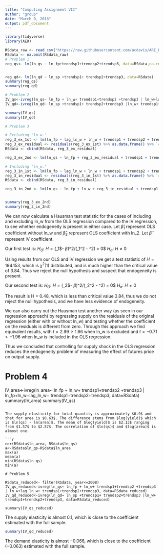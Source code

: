 ```yaml
---
title: "Computing Assignment VII"
author: "group"
date: "March 9, 2018"
output: pdf_document
---
```


```r
library(tidyverse)
library(AER)

RSdata_raw <- read_csv("https://raw.githubusercontent.com/ucdavis/ARE_ECON_240A_2018/master/Computing_Assignment_VII/data/RSdata.csv")%>% mutate(.,ln_area=log(area))
RSdata <- na.omit(RSdata_raw)
# Problem 1
reg_qs<- lm(ln_qs ~ ln_fp+trendsp1+trendsp2+trendsp3, data=RSdata,na.rm=TRUE)


reg_qd<- lm(ln_qd ~ ln_sp +trendsp1+ trendsp2+trendsp3, data=RSdata)
summary(reg_qs)
summary(reg_qd)

# Problem 2
IV_qs<-ivreg(ln_qs~ ln_fp + ln_w+ trendsp1+trendsp2 +trendsp3 | ln_w+lag_ln_w+ trendsp1+trendsp2+trendsp3, data=RSdata)
IV_qd<-ivreg(ln_qd~ ln_sp +trendsp1+ trendsp2+trendsp3 |ln_w+ trendsp1+trendsp2+trendsp3, data=RSdata)

summary(IV_qs)
summary(IV_qd)

# Problem 3

# Excluding "ln_w."
reg_3_ex_1st <- lm(ln_fp ~ lag_ln_w + ln_w + trendsp1 + trendsp2 + trendsp3, data = RSdata)
reg_3_ex_residual <- residuals(reg_3_ex_1st) %>% as.data.frame() %>% `colnames<-`(c("reg_3_ex_residual"))
RSdata <- cbind(RSdata, reg_3_ex_residual)

reg_3_ex_2nd <- lm(ln_qs ~ ln_fp + reg_3_ex_residual + trendsp1 + trendsp2 + trendsp3, data = RSdata)

# Including "ln_w."
reg_3_in_1st <- lm(ln_fp ~ lag_ln_w + ln_w + trendsp1 + trendsp2 + trendsp3, data = RSdata)
reg_3_in_residual <- residuals(reg_3_in_1st) %>% as.data.frame() %>% `colnames<-`(c("reg_3_in_residual"))
RSdata <- cbind(RSdata, reg_3_in_residual)

reg_3_in_2nd <- lm(ln_qs ~ ln_fp + ln_w + reg_3_in_residual + trendsp1 + trendsp2 + trendsp3, data = RSdata)


summary(reg_3_ex_2nd)
summary(reg_3_in_2nd)
```
We can now calculate a Hausman test statistic for the cases of including and excluding ln_w from the OLS regression compared to the IV regression, to see whether endogeneity is present in either case. Let $\hat{\beta}_1$ represent OLS coefficient without ln_w and $\hat{\beta}_2$ represent OLS coefficient with ln_2. Let $\tilde{\beta}$ represent IV coefficient. 

Our first test is:
$H_O$: $H = ($\hat{\beta}_1$- $\tilde{\beta}$)^2/(\hat{s}_1^2 - \tilde{s}^2) = 0$
$H_a$: $H \neq 0$

Using results from our OLS and IV regression we get a test statistic of $H = 194.153$, which is $\chi^2(1)$ distributed, and is much higher than the critical value of 3.84. Thus we reject the null hypothesis and suspect that endogeneity is present.

Our second test is:
$H_O$: $H = ($\hat{\beta}_2$- $\tilde{\beta}$)^2/(\hat{s}_2^2 - \tilde{s}^2) = 0$
$H_a$: $H \neq 0$

The result is H = 0.48, which is less than critical value 3.84, thus we do not reject the null hypothesis, and we have less evidence of endogeneity.

We can also carry out the Hausman test another way (as seen in our regression approach) by regressing supply on the residuals of the original regression (either with or without ln_w) and testing whether the coefficient on the residuals is different from zero. Through this approach we find equivalent results, with $t = 2.99 > 1.96$ when ln_w is excluded and $t = -0.71 > -1.96$ when ln_w is included in the OLS regression. 

Thus we concluded that controlling for supply shock in the OLS regression reduces the endogeneity problem of measuring the effect of futures price on output supply.

# Problem 4

IV_area<-ivreg(ln_area~ ln_fp + ln_w+ trendsp1+trendsp2 +trendsp3 | ln_fp+ln_w+lag_ln_w+ trendsp1+trendsp2+trendsp3, data=RSdata)
summary(IV_area)
summary(IV_qs)

```

The supply elasticity for total quantity is approximately $0.9$ and that for area is $0.63$. The difference stems from $log(yield)$ which is $ln(qs) - ln(area)$. The mean of $log(yield)$ is $2.13$ ranging from $1.57$ to $2.57$. The correlation of $ln(qs)$ and $log(area)$ is almost one.

```r

cor(RSdata$ln_area, RSdata$ln_qs)
a<-RSdata$ln_qs-RSdata$ln_area
max(a)
mean(a)
min(RSdata$ln_qs)
min(a)

# Problem 5

RSdata_reduced<- filter(RSdata, year<=2008)
IV_qs_reduced<-ivreg(ln_qs~ ln_fp + ln_w+ trendsp1+trendsp2 +trendsp3 | ln_w+lag_ln_w+ trendsp1+trendsp2+trendsp3, data=RSdata_reduced)
IV_qd_reduced<-ivreg(ln_qd~ ln_sp +trendsp1+ trendsp2+trendsp3 |ln_w+ trendsp1+trendsp2+trendsp3, data=RSdata_reduced)

summary(IV_qs_reduced)  
```

The supply elasticity is almost $0.1$, which is close to the coefficient estimated with the full sample.

```r
summary(IV_qd_reduced)  

```

The demand elasticity is almost $-0.066$, which is close to the coefficient $(-0.063)$ estimated with the full sample.


